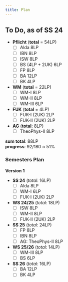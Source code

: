 ```yaml
---
title: Plan
---
```


## To Do, as of SS 24


* **Pflicht** (**total** = 54LP)
  - [ ] Alda 8LP
  - [ ] IBN 8LP
  - [ ] ISW 8LP
  - [ ] BS (4LP + 2UK) 6LP
  - [ ] FP 8LP
  - [ ] BA 12LP
  - [ ] BK 4LP
* **WM** (**total** = 22LP)
  - [ ] WM-I 8LP
  - [ ] WM-II 8LP
  - [ ] WM-III 6LP 
* **FUK** (**total** = 4LP)
  - [ ] FUK-I (2UK) 2LP
  - [ ] FUK-II (2UK) 2LP
* **AG** (**total**: 8LP)
  - [ ] TheoPhys-II 8LP

**sum total**: 88LP  
**progress**: 92/180 $\approx$ 51%

### Semesters Plan

**Version 1**

* **SS 24** (*total*: 16LP)
  - [ ] Alda 8LP
  - [ ] WM-I 6LP
  - [ ] FUK-I (2UK) 2LP
* **WS 24/25** (*total*: 18LP)
  - [ ] ISW 8LP
  - [ ] WM-II 8LP
  - [ ] FUK-II (2UK) 2LP
* **SS 25** (*total*: 24LP)
  - [ ] FP 8LP
  - [ ] IBN 8LP 
  - [ ] AG: TheoPhys-II 8LP
* **WS 25/26** (*total*: 14LP)
  - [ ] WM-III 8LP
  - [ ] BS 6LP 
* **SS 26** (*total*: 16LP)
  - [ ] BA 12LP
  - [ ] BK 4LP

